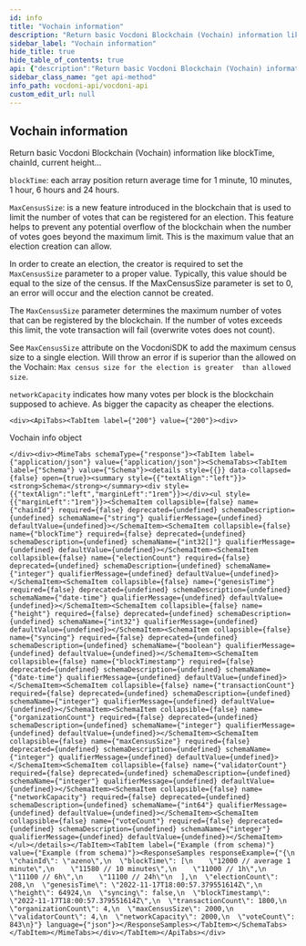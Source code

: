 ```yaml
---
id: info
title: "Vochain information"
description: "Return basic Vocdoni Blockchain (Vochain) information like blockTime, chainId, current height..."
sidebar_label: "Vochain information"
hide_title: true
hide_table_of_contents: true
api: {"description":"Return basic Vocdoni Blockchain (Vochain) information like blockTime, chainId, current height...\n\n`blockTime`: each array position return average time for 1 minute, 10 minutes, 1 hour, 6 hours and 24 hours.\n\n`MaxCensusSize`: is a new feature introduced in the blockchain that is used to limit the number of \n  votes that can be registered for an election. This feature helps to prevent any potential overflow of the \n  blockchain when the number of votes goes beyond the maximum limit. This is the maximum value \n  that an election creation can allow.\n\n  In order to create an election, the creator is required to set the `MaxCensusSize` parameter to a proper value. \n  Typically, this value should be equal to the size of the census. If the MaxCensusSize parameter is set to 0, an \n  error will occur and the election cannot be created.\n\n  The `MaxCensusSize` parameter determines the maximum number of votes that can be registered by the blockchain. \n  If the number of votes exceeds this limit, the vote transaction will fail (overwrite votes does not count).\n\n  See `MaxCensusSize` attribute on the VocdoniSDK  to add the maximum census size to a single election. Will \n  throw an error if is superior than the allowed on the Vochain: `Max census size for the election is greater \n  than allowed size`.\n\n`networkCapacity`  indicates how many votes per block is the blockchain supposed to achieve. As bigger the \n capacity as cheaper the elections.","operationId":"info","tags":["Chain"],"responses":{"200":{"description":"Vochain info object","content":{"application/json":{"schema":{"type":"object","properties":{"chainId":{"type":"string","example":"azeno"},"blockTime":{"type":"array","items":{"type":"integer","format":"int32"},"example":["12000 // average 1 minute","11580 // 10 minutes","11000 // 1h","11100 // 6h","11100 // 24h"]},"electionCount":{"type":"integer","example":208},"genesisTime":{"type":"string","format":"date-time","example":"2022-11-17T18:00:57.379551614Z"},"height":{"type":"integer","format":"int32","example":64924},"syncing":{"type":"boolean","example":false},"blockTimestamp":{"type":"string","format":"date-time","example":"2022-11-17T18:00:57.379551614Z"},"transactionCount":{"type":"integer","example":1800},"organizationCount":{"type":"integer","example":4},"maxCensusSize":{"type":"integer","example":2000},"validatorCount":{"type":"integer","example":4},"networkCapacity":{"type":"number","format":"int64","example":2000},"voteCount":{"type":"integer","example":843}}}}}}},"method":"get","path":"/chain/info","servers":[{"url":"https://api-dev.vocdoni.net/v2/"}],"securitySchemes":{"bearerAuth":{"type":"http","scheme":"bearer"}},"info":{"version":"2.0.0","title":"Vocdoni API","description":"The Vocdoni API is a REST API that substitutes the previous RPCs in order to make it easier for  developers/integrators to build on top of the voting protocol. This API facilitates creating votings using Vocdoni,  without the hassle of learning a complex blockchain platform, allowing to perform all the features that enable the  voting protocol such as creating an account, entity, voting process, census & vote, abstracting as much as possible  the complexity and offering simple and straightforward methods to perform those actions. \nYou can review the API endpoints documentation in this section, the main entities are:\n- [**Chain**](chain): The Vocdoni blockchain is named Vochain. It is a Byzantine fault-tolerant network based on Tendermint that  executes the Vocdoni Protocol logic represented as a state machine. Its main purpose is to register votes in a  decentralized and verifiable format. In those endpoints, you can consult the state of the chain, transactions costs,  list organizations and get more Vochain info.\n- [**Accounts**](accounts): Identified by an Ethereum like address. An account can create and manage elections, transfer tokens,  give power to other accounts on his behalf (delegates) and manage its metadata.\n- [**Elections**](elections): Is a rule-set of options and requirements for creating a process in which people vote a series of  options. To know more about the params of an election and its lifecycle go [here](../get-started/intro#23-elections).  In this section you will find all information related to an election as its information, election keys, submitted  votes & how to create a new election.\n- [**Censuses**](censuses): The census is a key component of any voting process. It specifies the set of users (identified by a  public key or address) eligible for participating in an election. To understand more about the Censuses you can  check [here](../get-started/intro#21-the-census). Here you will be able to get censuses information like the Merkle  root, total weight & size, import/export the censuses and create new ones.\n- [**Votes**](votes): All the information related to the vote issued by a participant in a vote, you can check the validity of  the vote, consult your information and send a vote.\n\nBackend error messages list are defined here: https://github.com/vocdoni/vocdoni-node/blob/master/api/errors.go"},"postman":{"name":"Vochain information","description":{"content":"Return basic Vocdoni Blockchain (Vochain) information like blockTime, chainId, current height...\n\n`blockTime`: each array position return average time for 1 minute, 10 minutes, 1 hour, 6 hours and 24 hours.\n\n`MaxCensusSize`: is a new feature introduced in the blockchain that is used to limit the number of \n  votes that can be registered for an election. This feature helps to prevent any potential overflow of the \n  blockchain when the number of votes goes beyond the maximum limit. This is the maximum value \n  that an election creation can allow.\n\n  In order to create an election, the creator is required to set the `MaxCensusSize` parameter to a proper value. \n  Typically, this value should be equal to the size of the census. If the MaxCensusSize parameter is set to 0, an \n  error will occur and the election cannot be created.\n\n  The `MaxCensusSize` parameter determines the maximum number of votes that can be registered by the blockchain. \n  If the number of votes exceeds this limit, the vote transaction will fail (overwrite votes does not count).\n\n  See `MaxCensusSize` attribute on the VocdoniSDK  to add the maximum census size to a single election. Will \n  throw an error if is superior than the allowed on the Vochain: `Max census size for the election is greater \n  than allowed size`.\n\n`networkCapacity`  indicates how many votes per block is the blockchain supposed to achieve. As bigger the \n capacity as cheaper the elections.","type":"text/plain"},"url":{"path":["chain","info"],"host":["{{baseUrl}}"],"query":[],"variable":[]},"header":[{"key":"Accept","value":"application/json"}],"method":"GET"}}
sidebar_class_name: "get api-method"
info_path: vocdoni-api/vocdoni-api
custom_edit_url: null
---
```



## Vochain information



Return basic Vocdoni Blockchain (Vochain) information like blockTime, chainId, current height...

`blockTime`: each array position return average time for 1 minute, 10 minutes, 1 hour, 6 hours and 24 hours.

`MaxCensusSize`: is a new feature introduced in the blockchain that is used to limit the number of 
  votes that can be registered for an election. This feature helps to prevent any potential overflow of the 
  blockchain when the number of votes goes beyond the maximum limit. This is the maximum value 
  that an election creation can allow.

  In order to create an election, the creator is required to set the `MaxCensusSize` parameter to a proper value. 
  Typically, this value should be equal to the size of the census. If the MaxCensusSize parameter is set to 0, an 
  error will occur and the election cannot be created.

  The `MaxCensusSize` parameter determines the maximum number of votes that can be registered by the blockchain. 
  If the number of votes exceeds this limit, the vote transaction will fail (overwrite votes does not count).

  See `MaxCensusSize` attribute on the VocdoniSDK  to add the maximum census size to a single election. Will 
  throw an error if is superior than the allowed on the Vochain: `Max census size for the election is greater 
  than allowed size`.

`networkCapacity`  indicates how many votes per block is the blockchain supposed to achieve. As bigger the 
 capacity as cheaper the elections.

````mdx-code-block
<div><ApiTabs><TabItem label={"200"} value={"200"}><div>
````

Vochain info object

````mdx-code-block
</div><div><MimeTabs schemaType={"response"}><TabItem label={"application/json"} value={"application/json"}><SchemaTabs><TabItem label={"Schema"} value={"Schema"}><details style={{}} data-collapsed={false} open={true}><summary style={{"textAlign":"left"}}><strong>Schema</strong></summary><div style={{"textAlign":"left","marginLeft":"1rem"}}></div><ul style={{"marginLeft":"1rem"}}><SchemaItem collapsible={false} name={"chainId"} required={false} deprecated={undefined} schemaDescription={undefined} schemaName={"string"} qualifierMessage={undefined} defaultValue={undefined}></SchemaItem><SchemaItem collapsible={false} name={"blockTime"} required={false} deprecated={undefined} schemaDescription={undefined} schemaName={"int32[]"} qualifierMessage={undefined} defaultValue={undefined}></SchemaItem><SchemaItem collapsible={false} name={"electionCount"} required={false} deprecated={undefined} schemaDescription={undefined} schemaName={"integer"} qualifierMessage={undefined} defaultValue={undefined}></SchemaItem><SchemaItem collapsible={false} name={"genesisTime"} required={false} deprecated={undefined} schemaDescription={undefined} schemaName={"date-time"} qualifierMessage={undefined} defaultValue={undefined}></SchemaItem><SchemaItem collapsible={false} name={"height"} required={false} deprecated={undefined} schemaDescription={undefined} schemaName={"int32"} qualifierMessage={undefined} defaultValue={undefined}></SchemaItem><SchemaItem collapsible={false} name={"syncing"} required={false} deprecated={undefined} schemaDescription={undefined} schemaName={"boolean"} qualifierMessage={undefined} defaultValue={undefined}></SchemaItem><SchemaItem collapsible={false} name={"blockTimestamp"} required={false} deprecated={undefined} schemaDescription={undefined} schemaName={"date-time"} qualifierMessage={undefined} defaultValue={undefined}></SchemaItem><SchemaItem collapsible={false} name={"transactionCount"} required={false} deprecated={undefined} schemaDescription={undefined} schemaName={"integer"} qualifierMessage={undefined} defaultValue={undefined}></SchemaItem><SchemaItem collapsible={false} name={"organizationCount"} required={false} deprecated={undefined} schemaDescription={undefined} schemaName={"integer"} qualifierMessage={undefined} defaultValue={undefined}></SchemaItem><SchemaItem collapsible={false} name={"maxCensusSize"} required={false} deprecated={undefined} schemaDescription={undefined} schemaName={"integer"} qualifierMessage={undefined} defaultValue={undefined}></SchemaItem><SchemaItem collapsible={false} name={"validatorCount"} required={false} deprecated={undefined} schemaDescription={undefined} schemaName={"integer"} qualifierMessage={undefined} defaultValue={undefined}></SchemaItem><SchemaItem collapsible={false} name={"networkCapacity"} required={false} deprecated={undefined} schemaDescription={undefined} schemaName={"int64"} qualifierMessage={undefined} defaultValue={undefined}></SchemaItem><SchemaItem collapsible={false} name={"voteCount"} required={false} deprecated={undefined} schemaDescription={undefined} schemaName={"integer"} qualifierMessage={undefined} defaultValue={undefined}></SchemaItem></ul></details></TabItem><TabItem label={"Example (from schema)"} value={"Example (from schema)"}><ResponseSamples responseExample={"{\n  \"chainId\": \"azeno\",\n  \"blockTime\": [\n    \"12000 // average 1 minute\",\n    \"11580 // 10 minutes\",\n    \"11000 // 1h\",\n    \"11100 // 6h\",\n    \"11100 // 24h\"\n  ],\n  \"electionCount\": 208,\n  \"genesisTime\": \"2022-11-17T18:00:57.379551614Z\",\n  \"height\": 64924,\n  \"syncing\": false,\n  \"blockTimestamp\": \"2022-11-17T18:00:57.379551614Z\",\n  \"transactionCount\": 1800,\n  \"organizationCount\": 4,\n  \"maxCensusSize\": 2000,\n  \"validatorCount\": 4,\n  \"networkCapacity\": 2000,\n  \"voteCount\": 843\n}"} language={"json"}></ResponseSamples></TabItem></SchemaTabs></TabItem></MimeTabs></div></TabItem></ApiTabs></div>
````
      